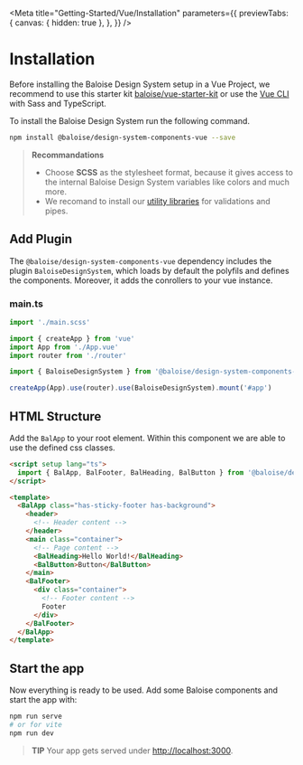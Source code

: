 
<Meta
  title="Getting-Started/Vue/Installation"
  parameters={{
    previewTabs: {
      canvas: { hidden: true },
    },
  }}
/>

# Installation

Before installing the Baloise Design System setup in a Vue Project, we recommend to use this starter kit [baloise/vue-starter-kit](https://github.com/baloise/vue-starter-kit) or use the [Vue CLI](https://cli.vuejs.org/guide/installation.html) with Sass and TypeScript.

To install the Baloise Design System run the following command.

```bash
npm install @baloise/design-system-components-vue --save
```

> **Recommandations**
>
> - Choose **SCSS** as the stylesheet format, because it gives access to the internal Baloise Design System variables like colors and much more.
> - We recomand to install our [utility libraries](https://github.com/baloise/web-app-utils) for validations and pipes.

## Add Plugin

The `@baloise/design-system-components-vue` dependency includes the plugin `BaloiseDesignSystem`, which loads by default the polyfils and defines the components.
Moreover, it adds the conrollers to your vue instance.

### main.ts

```typescript
import './main.scss'

import { createApp } from 'vue'
import App from './App.vue'
import router from './router'

import { BaloiseDesignSystem } from '@baloise/design-system-components-vue'

createApp(App).use(router).use(BaloiseDesignSystem).mount('#app')
```


<Description markdown={InstallStyles} />


<Description markdown={InstallFonts} />

## HTML Structure

Add the `BalApp` to your root element. Within this component we are able to use the defined css classes.

```html
<script setup lang="ts">
  import { BalApp, BalFooter, BalHeading, BalButton } from '@baloise/design-system-components-vue'
</script>

<template>
  <BalApp class="has-sticky-footer has-background">
    <header>
      <!-- Header content -->
    </header>
    <main class="container">
      <!-- Page content -->
      <BalHeading>Hello World!</BalHeading>
      <BalButton>Button</BalButton>
    </main>
    <BalFooter>
      <div class="container">
        <!-- Footer content -->
        Footer
      </div>
    </BalFooter>
  </BalApp>
</template>
```

## Start the app

Now everything is ready to be used. Add some Baloise components and start the app with:

```bash
npm run serve
# or for vite
npm run dev
```

> **TIP**
> Your app gets served under [http://localhost:3000](http://localhost:3000).

<bal-doc-github link="/stories/getting-started/vue/01-installation.stories.mdx"></bal-doc-github>
